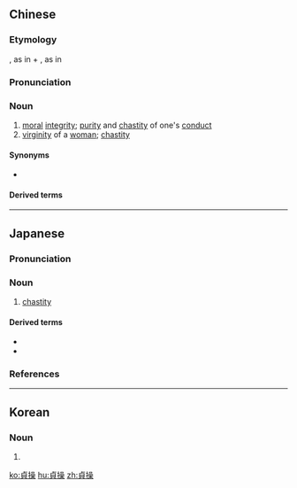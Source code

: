 {{also|贞操}}
==Chinese==
{{zh-forms|s=贞操}}
{{wikipedia|lang=zh}}

===Etymology===
{{zh-l|貞}}, as in {{zh-l|堅貞|faithful; chaste}} + {{zh-l|操}}, as in {{zh-l|節操|moral integrity}}

===Pronunciation===
{{zh-pron
|m=zhēncāo
|c=zing1 cou3
|mn=qz:cheng-chhò͘/tw:cheng-chhò/xm,zz:cheng-chho
|cat=n
}}

===Noun===
{{zh-noun}}

# [[moral]] [[integrity]]; [[purity]] and [[chastity]] of one's [[conduct]]
# [[virginity]] of a [[woman]]; [[chastity]]

====Synonyms====
* {{zh-l|貞節}}

====Derived terms====
{{zh-der|貞操帶}}

----

==Japanese==
{{wikipedia|lang=ja}}
{{ja-kanjitab|てい|そう|yomi=o}}

===Pronunciation===
{{ja-pron|yomi=o|ていそう|acc=0|acc_ref=DJR,NHK}}

===Noun===
{{ja-noun|ていそう|hhira=ていさう}}

# [[chastity]]

====Derived terms====
* {{ja-r|貞操義務|ていそう ぎむ}}
* {{ja-r|貞操帯|ていそうたい|[[chastity belt]]}}

===References===
<references/>

----

==Korean==
{{ko-hanjatab}}

===Noun===
{{ko-noun|hangeul=정조}}

# {{hanja form of|정조|[[chastity]]}}

[[ko:貞操]]
[[hu:貞操]]
[[zh:貞操]]